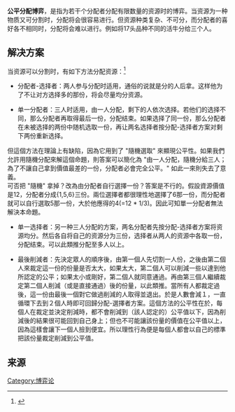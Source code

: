 {{pp-vandalism|small=yes}}
'''公平分配博弈'''，是指为若干个分配者分配有限数量的资源时的博弈。当资源为一种物质又可分割时，分配将会很容易进行。但资源种类复杂、不可分，而分配者的喜好各不相同时，分配将会难以进行。例如将17头品种不同的活牛分给三个人。
==解决方案==
当资源可以分割时，有如下方法分配资源：<ref>{{Cite web |url=http://www.colorado.edu/education/DMP/fair_division.html |title=Fair Division Problems and Fair Division Schemes |access-date=2010-01-17 |archive-url=https://web.archive.org/web/20091022113055/http://www.colorado.edu/education/DMP/fair_division.html |archive-date=2009-10-22 |dead-url=yes }}</ref>
*分配者-选择者：两人参与分配时适用，通俗的说就是分的人后拿。这样他为了不让对方选择多的那份，将会尽量均分资源。

*单一分配者：三人时适用，由一人分配，剩下的人依次选择。若他们的选择不同，那么分配者再取得最后一份，分配结束。如果选择了同一份，那么分配者在未被选择的两份中随机选取一份，再让两名选择者按分配-选择者方案对剩下两份重新选择。
但這個方法在理論上有缺陷，因為它用到了 "隨機選取" 來顯現公平性。如果我們允許用隨機分配來解這個命題，則答案可以簡化為 "由一人分配，隨機分給三人；為了不讓自己拿到價值最差的一份，分配者必會完全公平。" 如此一來則失去了意義。<br>
可否把 "隨機" 拿掉？改為由分配者自行選擇一份？答案是不行的。假設資源價值是12，分配者分成{1,5,6}三份。兩位選擇者都很理性地選擇了6那一份，而分配者就可以自行選取5那一份，大於他應得的4(=12 * 1/3)。因此可知單一分配者無法解決本命題。

*单一选择者：另一种三人分配的方案，两名分配者先按分配-选择者方案将资源均分。然后各自将自己的资源分为三份，选择者从两人的资源中各取一份，分配结束。可以此類推分配至多人以上。

*最後削減者：先決定眾人的順序後，由第一個人先切割一人份，之後由第二個人來裁定這一份的份量是否太大，如果太大，第二個人可以削減一些以達到他所認定的公平；如果太小或剛好，第二個人就同意通過。再由第三個人繼續裁定第二個人削減（或是直接通過）後的份量，以此類推。當所有人都裁定過後，這一份由最後一個對它做過削減的人取得並退出。於是人數會減１，一直循環下去到２個人時即可回歸分配-選擇者方案。這個方法的公平性在於，每個人在裁定並決定削減時，都不會削減到（該人認定的）公平值以下，因為削減後的結果很可能回到自己身上；但也不可能讓該份量的價值在公平值以上，因為這樣會讓下一個人撿到便宜。所以理性行為便是每個人都會以自己的標準把該份量裁定削減到公平值。

==来源==
{{reflist}}
{{博弈论}}

[[Category:博弈论|Category:博弈论]]